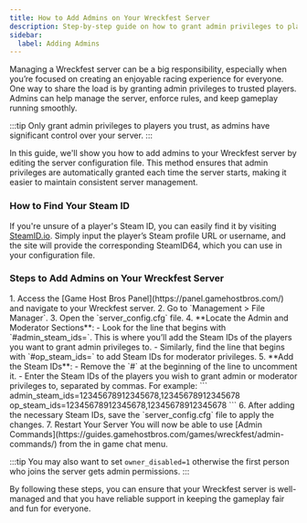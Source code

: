 ```yaml
---
title: How to Add Admins on Your Wreckfest Server
description: Step-by-step guide on how to grant admin privileges to players on your Wreckfest dedicated server.
sidebar:
  label: Adding Admins
---
```


Managing a Wreckfest server can be a big responsibility, especially when you’re focused on creating an enjoyable racing experience for everyone. One way to share the load is by granting admin privileges to trusted players. Admins can help manage the server, enforce rules, and keep gameplay running smoothly.

:::tip
Only grant admin privileges to players you trust, as admins have significant control over your server.
:::

In this guide, we'll show you how to add admins to your Wreckfest server by editing the server configuration file. This method ensures that admin privileges are automatically granted each time the server starts, making it easier to maintain consistent server management.

### How to Find Your Steam ID

If you're unsure of a player's Steam ID, you can easily find it by visiting [SteamID.io](https://steamid.io/). Simply input the player’s Steam profile URL or username, and the site will provide the corresponding SteamID64, which you can use in your configuration file.

### Steps to Add Admins on Your Wreckfest Server
<Steps>
1. Access the [Game Host Bros Panel](https://panel.gamehostbros.com/) and navigate to your Wreckfest server.
2. Go to `Management > File Manager`.
3. Open the `server_config.cfg` file.
4. **Locate the Admin and Moderator Sections**:
   - Look for the line that begins with `#admin_steam_ids=`. This is where you’ll add the Steam IDs of the players you want to grant admin privileges to.
   - Similarly, find the line that begins with `#op_steam_ids=` to add Steam IDs for moderator privileges.
5. **Add the Steam IDs**:
   - Remove the `#` at the beginning of the line to uncomment it.
   - Enter the Steam IDs of the players you wish to grant admin or moderator privileges to, separated by commas. For example:
     ```
     admin_steam_ids=12345678912345678,12345678912345678
     op_steam_ids=12345678912345678,12345678912345678
     ```
6. After adding the necessary Steam IDs, save the `server_config.cfg` file to apply the changes.
7. Restart Your Server
</Steps>
You will now be able to use [Admin Commands](https://guides.gamehostbros.com/games/wreckfest/admin-commands/) from the in game chat menu.

:::tip
You may also want to set `owner_disabled=1` otherwise the first person who joins the server gets admin permissions.
:::

By following these steps, you can ensure that your Wreckfest server is well-managed and that you have reliable support in keeping the gameplay fair and fun for everyone.
